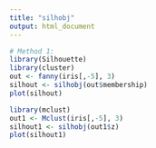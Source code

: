 ```yaml
---
title: "silhobj"
output: html_document
---
```


```r
# Method 1:
library(Silhouette)
library(cluster)
out <- fanny(iris[,-5], 3)
silhout <- silhobj(out$membership)
plot(silhout)

library(mclust)
out1 <- Mclust(iris[,-5], 3)
silhout1 <- silhobj(out1$z)
plot(silhout1)

```

